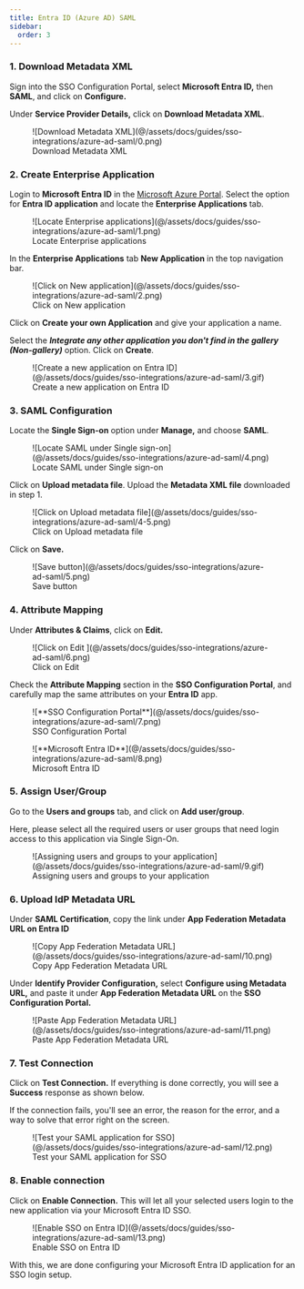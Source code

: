 ```yaml
---
title: Entra ID (Azure AD) SAML
sidebar:
  order: 3
---
```



### 1. Download Metadata XML

Sign into the SSO Configuration Portal, select **Microsoft Entra ID,** then **SAML**, and click on **Configure.**

Under **Service Provider Details,** click on **Download Metadata XML**.

<figure>
  ![Download Metadata
  XML](@/assets/docs/guides/sso-integrations/azure-ad-saml/0.png)
  <figcaption>Download Metadata XML</figcaption>
</figure>

### 2. Create Enterprise Application

Login to **Microsoft Entra ID** in the [Microsoft Azure Portal](https://portal.azure.com/). Select the option for **Entra ID application** and locate the **Enterprise Applications** tab.

<figure>
  ![Locate Enterprise
  applications](@/assets/docs/guides/sso-integrations/azure-ad-saml/1.png)
  <figcaption>Locate Enterprise applications</figcaption>
</figure>

In the **Enterprise Applications** tab **New Application** in the top navigation bar.

<figure>
  ![Click on New
  application](@/assets/docs/guides/sso-integrations/azure-ad-saml/2.png)
  <figcaption>Click on New application</figcaption>
</figure>

Click on **Create your own Application** and give your application a name.

Select the **_Integrate any other application you don't find in the gallery (Non-gallery)_** option. Click on **Create**.

<figure>
  ![Create a new application on Entra
  ID](@/assets/docs/guides/sso-integrations/azure-ad-saml/3.gif)
  <figcaption>Create a new application on Entra ID</figcaption>
</figure>

### 3. SAML Configuration

Locate the **Single Sign-on** option under **Manage,** and choose **SAML**.

<figure>
  ![Locate SAML under Single
  sign-on](@/assets/docs/guides/sso-integrations/azure-ad-saml/4.png)
  <figcaption>Locate SAML under Single sign-on</figcaption>
</figure>

Click on **Upload metadata file**. Upload the **Metadata XML file** downloaded in step 1.

<figure>
  ![Click on Upload metadata
  file](@/assets/docs/guides/sso-integrations/azure-ad-saml/4-5.png)
  <figcaption>Click on Upload metadata file</figcaption>
</figure>

Click on **Save.**

<figure>
  ![Save button](@/assets/docs/guides/sso-integrations/azure-ad-saml/5.png)
  <figcaption>Save button</figcaption>
</figure>

### 4. Attribute Mapping

Under **Attributes & Claims**, click on **Edit.**

<figure>
  ![Click on Edit ](@/assets/docs/guides/sso-integrations/azure-ad-saml/6.png)
  <figcaption>Click on Edit </figcaption>
</figure>

Check the **Attribute Mapping** section in the **SSO Configuration Portal**, and carefully map the same attributes on your **Entra ID** app.

<figure>
  ![**SSO Configuration
  Portal**](@/assets/docs/guides/sso-integrations/azure-ad-saml/7.png)
  <figcaption>SSO Configuration Portal</figcaption>
</figure>

<figure>
  ![**Microsoft Entra
  ID**](@/assets/docs/guides/sso-integrations/azure-ad-saml/8.png)
  <figcaption>Microsoft Entra ID</figcaption>
</figure>

### 5. Assign User/Group

Go to the **Users and groups** tab, and click on **Add user/group**.

Here, please select all the required users or user groups that need login access to this application via Single Sign-On.

<figure>
  ![Assigning users and groups to your
  application](@/assets/docs/guides/sso-integrations/azure-ad-saml/9.gif)
  <figcaption>Assigning users and groups to your application</figcaption>
</figure>

### 6. Upload IdP Metadata URL

Under **SAML Certification**, copy the link under **App Federation Metadata URL on Entra ID**

<figure>
  ![Copy App Federation Metadata
  URL](@/assets/docs/guides/sso-integrations/azure-ad-saml/10.png)
  <figcaption>Copy App Federation Metadata URL</figcaption>
</figure>

Under **Identify Provider Configuration,** select **Configure using Metadata URL,** and paste it under **App Federation Metadata URL** on the **SSO Configuration Portal.**

<figure>
  ![Paste App Federation Metadata
  URL](@/assets/docs/guides/sso-integrations/azure-ad-saml/11.png)
  <figcaption>Paste App Federation Metadata URL</figcaption>
</figure>

### 7. Test Connection

Click on **Test Connection.** If everything is done correctly, you will see a **Success** response as shown below.

If the connection fails, you'll see an error, the reason for the error, and a way to solve that error right on the screen.

<figure>
  ![Test your SAML application for
  SSO](@/assets/docs/guides/sso-integrations/azure-ad-saml/12.png)
  <figcaption>Test your SAML application for SSO</figcaption>
</figure>

### 8. Enable connection

Click on **Enable Connection.** This will let all your selected users login to the new application via your Microsoft Entra ID SSO.

<figure>
  ![Enable SSO on Entra
  ID](@/assets/docs/guides/sso-integrations/azure-ad-saml/13.png)
  <figcaption>Enable SSO on Entra ID</figcaption>
</figure>

With this, we are done configuring your Microsoft Entra ID application for an SSO login setup.
